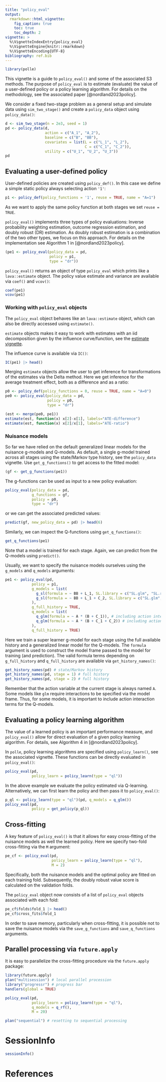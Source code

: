 ```yaml
---
title: "policy_eval"
output:
  rmarkdown::html_vignette:
    fig_caption: true
    toc: true    
    toc_depth: 2
vignette: >
  %\VignetteIndexEntry{policy_eval}
  %\VignetteEngine{knitr::rmarkdown}
  %\VignetteEncoding{UTF-8}
bibliography: ref.bib  
---
```


```r
library(polle)
```

This vignette is a guide to `policy_eval()` and some of the associated S3 methods.
The purpose of `policy_eval` is to estimate (evaluate) the value of a user-defined policy or a policy learning algorithm.
For details on the methodology, see the associated paper [@nordland2023policy].

We consider a fixed two-stage problem as a general setup and simulate data using `sim_two_stage()` and create a `policy_data` object using `policy_data()`:

```r
d <- sim_two_stage(n = 2e3, seed = 1)
pd <- policy_data(d,
                  action = c("A_1", "A_2"),
                  baseline = c("B", "BB"),
                  covariates = list(L = c("L_1", "L_2"),
                                    C = c("C_1", "C_2")),
                  utility = c("U_1", "U_2", "U_3"))
pd
```

## Evaluating a user-defined policy

User-defined policies are created using `policy_def()`. In this case we define a simple static policy always
selecting action `'1'`:

```r
p1 <- policy_def(policy_functions = '1', reuse = TRUE, name = "A=1")
```

As we want to apply the same policy function at both stages we set `reuse = TRUE`.

`policy_eval()` implements three types of policy evaluations: Inverse
probability weighting estimation, outcome regression estimation, and doubly
robust (DR) estimation. As doubly robust estimation is a combination of the two
other types, we focus on this approach. For details on the implementation see
Algorithm 1 in [@nordland2023policy]. 

```r
(pe1 <- policy_eval(policy_data = pd,
                    policy = p1,
                    type = "dr"))
```

`policy_eval()` returns an object of type `policy_eval` which prints like a `lava::estimate` object. The policy value estimate and variance are available via `coef()` and `vcov()`:

```r
coef(pe1)
vcov(pe1)
```

### Working with `policy_eval` objects

The `policy_eval` object behaves like an `lava::estimate` object, which can also be directly accessed using `estimate()`. 

`estimate` objects makes it easy to work with estimates with an iid decomposition given by the influence curve/function, see the [estimate vignette](https://cran.r-project.org/web/packages/lava/vignettes/influencefunction.html).

The influence curve is available via `IC()`:

```r
IC(pe1) |> head()
```

Merging `estimate` objects allow the user to get inference for transformations of the estimates via the Delta method.
Here we get inference for the average treatment effect, both as a difference and as a ratio:

```r
p0 <- policy_def(policy_functions = 0, reuse = TRUE, name = "A=0")
pe0 <- policy_eval(policy_data = pd,
                   policy = p0,
                   type = "dr")

(est <- merge(pe0, pe1))
estimate(est, function(x) x[2]-x[1], labels="ATE-difference")
estimate(est, function(x) x[2]/x[1], labels="ATE-ratio")
```

### Nuisance models

So far we have relied on the default generalized linear models for the nuisance g-models and Q-models.
As default, a single g-model trained across all stages using the state/Markov type history, see the
`policy_data` vignette. Use `get_g_functions()` to get access to the
fitted model:

```r
(gf <- get_g_functions(pe1))
```

The g-functions can be used as input to a new policy evaluation:
```r
policy_eval(policy_data = pd,
            g_functions = gf,
            policy = p0,
            type = "dr")
```

or we can get the associated predicted values:

```r
predict(gf, new_policy_data = pd) |> head(6)
```

Similarly, we can inspect the Q-functions using `get_q_functions()`:

```r
get_q_functions(pe1)
```
Note that a model is trained for each stage. Again, we can predict from the Q-models using `predict()`.


Usually, we want to specify the nuisance models ourselves using the `g_models` and `q_models` arguments:

```r
pe1 <- policy_eval(pd,
            policy = p1,
            g_models = list(
              g_sl(formula = ~ BB + L_1, SL.library = c("SL.glm", "SL.ranger")),
              g_sl(formula = ~ BB + L_1 + C_2, SL.library = c("SL.glm", "SL.ranger"))
            ),
            g_full_history = TRUE,
            q_models = list(
              q_glm(formula = ~ A * (B + C_1)), # including action interactions
              q_glm(formula = ~ A * (B + C_1 + C_2)) # including action interactions
            ),
            q_full_history = TRUE)
```

Here we train a super learner g-model for each stage using the full available history and a generalized linear model for the Q-models. The `formula` argument is used to construct the model frame passed to the model for training (and prediction).
The valid formula terms depending on `g_full_history` and `q_full_history` are available via `get_history_names()`:

```r
get_history_names(pd) # state/Markov history
get_history_names(pd, stage = 1) # full history
get_history_names(pd, stage = 2) # full history
```

Remember that the action variable at the current stage is always named `A`. Some models like `glm` require interactions to be specified via the model frame. Thus, for some models, it is important to include action interaction terms for the Q-models.

## Evaluating a policy learning algorithm

The value of a learned policy is an important performance measure, and `policy_eval()` allow for
direct evaluation of a given policy learning algorithm. For details, see Algorithm 4 in [@nordland2023policy].

In `polle`, policy learning algorithms are specified using `policy_learn()`, see the associated vignette. These functions can be directly evaluated in `policy_eval()`:

```r
policy_eval(pd,
            policy_learn = policy_learn(type = "ql"))
```

In the above example we evaluate the policy estimated via Q-learning. Alternatively,
we can first learn the policy and then pass it to `policy_eval()`:

```r
p_ql <- policy_learn(type = "ql")(pd, q_models = q_glm())
policy_eval(pd,
            policy = get_policy(p_ql))
```

## Cross-fitting

A key feature of `policy_eval()` is that it allows for easy cross-fitting of the nuisance models as well the learned policy.
Here we specify two-fold cross-fitting via the `M` argument:

```r
pe_cf <- policy_eval(pd,
                     policy_learn = policy_learn(type = "ql"),
                     M = 2)
```

Specifically, both the nuisance models and the optimal policy are fitted on each training fold.
Subsequently, the doubly robust value score is calculated on the validation folds.

The `policy_eval` object now consists of a list of `policy_eval` objects associated with each fold:

```r
pe_cf$folds$fold_1 |> head()
pe_cf$cross_fits$fold_1
```

In order to save memory, particularly when cross-fitting, it is possible not to save the nuisance models via the
`save_g_functions` and `save_q_functions` arguments.

## Parallel processing via `future.apply`

It is easy to parallelize the cross-fitting procedure via the `future.apply` package:

```r
library(future.apply)
plan("multisession") # local parallel procession
library("progressr") # progress bar
handlers(global = TRUE)

policy_eval(pd,
            policy_learn = policy_learn(type = "ql"),
            q_models = q_rf(),
            M = 20)

plan("sequential") # resetting to sequential processing
```

# SessionInfo

```r
sessionInfo()
```

# References
